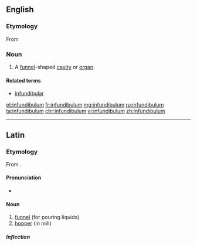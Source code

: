 ==English==
{{wikipedia|dab=Infundibulum}}
===Etymology===
From {{etyl|la|en}} {{term|infundibulum||funnel|lang=la}}

===Noun===
{{en-noun|infundibula}}

# {{context|anatomy|lang=en}} A [[funnel]]-shaped [[cavity]] or [[organ]].

====Related terms====
* [[infundibular]]

[[et:infundibulum]]
[[fr:infundibulum]]
[[mg:infundibulum]]
[[ru:infundibulum]]
[[ta:infundibulum]]
[[chr:infundibulum]]
[[vi:infundibulum]]
[[zh:infundibulum]]

----

==Latin==
===Etymology===
From {{suffix|īnfundō|bulum|alt1=īnfund(i)|gloss1= topour in or upon|lang=la}}.

====Pronunciation====
* {{la-pronunc|īnfundibulum}}

====Noun====
{{la-noun|īnfundibulum|īnfundibuli|īnfundibulī|n|second}}

# [[funnel]] (for pouring liquids)
# [[hopper]] (in mill)

=====Inflection=====
{{la-decl-2nd-N|īnfundibul}}